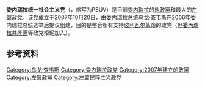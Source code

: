 {{Infobox_Political_Party |
| country          = 委內瑞拉
| party_name       = 委内瑞拉统一社会主义党
| native_name      = Partido Socialista Unido de Venezuela
| colorcode        = {{Party meta/color/委内瑞拉统一社会主义党}} 
| party_logo       =Vereinigte Sozialistische Partei Venezuelas logo.svg
| flag       = [[File:Flag_of_the_United_Socialist_Party_of_Venezuela.svg|200px]]
| 主席          = [[尼古拉斯·马杜罗|尼古拉斯·马杜罗]]
| 创始人        = [[乌戈·查韦斯|乌戈·查韦斯]]
| foundation       = 2007年10月20日 
|合并自=[[第五共和国运动|第五共和国运动]]<br>[[每人赢独立运动|每人赢独立运动]]<br>[[革命中产阶级|革命中产阶级]]<br>[[社会主义联盟_(委内瑞拉)|社会主义联盟]]<br>[[争取直接民主运动|争取直接民主运动]]<br>[[联盟党_(委内瑞拉)|联盟党]]<br>[[组织执政|新人集中运动]]<br>[[积极民主民族主义组织|积极民主民族主义组织]]<br>[[独立全国运动|独立全国运动]]<br>[[革命左翼_(委内瑞拉)|革命马克思主义潮流]]
| ideology =[[反帝国主义|反帝国主义]]<br>[[反美主义|反美主义]]<br>[[反资本主义|反资本主义]]<br>[[社会主义|社会主义]]<br>[[查韦斯主义|查韦斯主义]]<ref>{{cite web|last=Lopéz|first=Ociel Alí|title=Chavismo: Its Strength Could Be its Greatest|url=https://nacla.org/news/2018/07/12/chavismo-its-strength-could-be-its-greatest-riskchavismo-su-fortaleza-puede-ser-su|website=acla.org|date=11 July 2018|accessdate=27 January 2019|archive-date=2019-03-29|archive-url=https://web.archive.org/web/20190329074530/https://nacla.org/news/2018/07/12/chavismo-its-strength-could-be-its-greatest-riskchavismo-su-fortaleza-puede-ser-su|dead-url=no}}</ref><br>[[玻利瓦尔主义|玻利瓦尔主义]]<ref name="Nuevo_Libro_Rojo">PSUV, December 2014, [http://www.psuv.org.ve/wp-content/uploads/2014/12/Nuevo_Libro_Rojo_PSUV.pdf Libro Rojo] {{Wayback|url=http://www.psuv.org.ve/wp-content/uploads/2014/12/Nuevo_Libro_Rojo_PSUV.pdf |date=20180413183238 }}, p. 46</ref><br>{{nowrap|[[21世纪社会主义|21世纪社会主义]]<ref>{{cite web|last=María|first=Eva|title=Why "Twenty-First-Century Socialism" Failed|url=https://www.jacobinmag.com/2016/08/venezuela-chavez-maduro-pink-tide-oil-bureaucracy/|website=jacobinmag.com|accessdate=27 January 2019|archive-date=2019-07-28|archive-url=https://web.archive.org/web/20190728021414/https://www.jacobinmag.com/2016/08/venezuela-chavez-maduro-pink-tide-oil-bureaucracy/|dead-url=no}}</ref>}}<br>{{le|拉丁美洲一体化|Latin_American_integration}}<br />[[左翼民族主义|左翼民族主义]]<br>[[左翼民粹主义|左翼民粹主义]]<ref>{{cite web|url=https://www.ipsa.org/resources/conference-proceedings|title=Conference Proceedings Library|website=www.ipsa.org|accessdate=22 February 2019|archive-date=2020-05-30|archive-url=https://web.archive.org/web/20200530081048/https://www.ipsa.org/resources/conference-proceedings|dead-url=no}}</ref><ref>Steve Ellner & Daniel Hellinger, eds., ''Venezuelan politics in the Chávez era: class, polarization, and conflict''. Boulder: Lyne Rienner, 2003, {{ISBN|1-58826-297-9}}, p. 67</ref><br>[[民主社会主义|民主社会主义]]<ref>{{Cita web
|url=https://es.scribd.com/doc/200183134/Estatutos-Del-Psuv
|title=Directiva del PSUV
|editor=Partido Socialista Unido de Venezuela
|access-date=2021-10-29
|archive-date=2022-05-29
|archive-url=https://web.archive.org/web/20220529033523/https://es.scribd.com/doc/200183134/Estatutos-Del-Psuv
}}</ref><br>[[生态社会主义|生态社会主义]]{{list collapsed|title=派別|[[马克思主义|马克思主义]]<ref name="Nuevo_Libro_Rojo"/>|[[共产主义|共产主义]]|[[解放神学|解放神学]]|[[基督教社会主义|基督教社会主义]]}}
| headquarters     = [[加拉加斯|加拉加斯]]
| position         = [[左翼|左翼]]
|national=[[西蒙·玻利瓦尔大爱国极点|西蒙·玻利瓦尔大爱国极点]]
| affiliation1_title = 美洲组织
| affiliation1       = [[圣保罗论坛|圣保罗论坛]]<br>[[玻利瓦尔人民大会|玻利瓦尔人民大会]]<br>[[拉美加勒比政党常设会议|拉美加勒比政党常设会议]]
|seats1_title=[[全国代表大会_(委内瑞拉)|全国代表大会]]
|seats1={{Composition bar|219|277|{{Party meta/color/委内瑞拉统一社会主义党}}}}
|seats2_title=[[拉美议会|拉美议会]]
|seats2={{Composition bar|4|12|{{Party meta/color/委内瑞拉统一社会主义党}}}}
|seats3_title=[[委内瑞拉行政区划|州长]]
|seats3={{Composition bar|19|23|{{Party meta/color/委内瑞拉统一社会主义党}}}}
|seats4_title=市长
|seats4={{Composition bar|303|335|{{Party meta/color/委内瑞拉统一社会主义党}}}}
|seats5_title=制宪大会
|seats5={{Composition bar|503|545|{{Party meta/color/委内瑞拉统一社会主义党}}}}
| website          = [http://www.psuv.org.ve/ psuv.org.ve] 
}}

'''委内瑞拉统一社会主义党'''（{{lang-es|Partido Socialista Unido de Venezuela}}，缩写为PSUV）是目前[[委内瑞拉|委内瑞拉]]的[[執政黨|執政黨]]和最大的[[左翼|左翼]][[政党|政党]]。该党成立于2007年10月20日，由[[委内瑞拉总统|委内瑞拉总统]][[乌戈·查韦斯|乌戈·查韦斯]]在2006年委内瑞拉总统选举后提议组建，目的是整合所有支持[[玻利瓦尔革命|玻利瓦尔革命]]的政党（但[[委內瑞拉共產黨|委內瑞拉共產黨]]等政党拒絕加入）。

==参考资料==
{{reflist}}

[[Category:乌戈·查韦斯|Category:乌戈·查韦斯]]
[[Category:委内瑞拉政党|Category:委内瑞拉政党]]
[[Category:2007年建立的政黨|Category:2007年建立的政黨]]
[[Category:左翼政黨|Category:左翼政黨]]
[[Category:左翼民粹主义政党|Category:左翼民粹主义政党]]